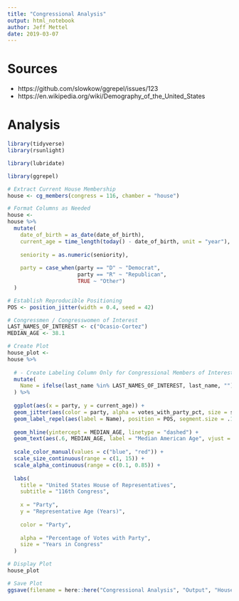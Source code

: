 ```yaml
---
title: "Congressional Analysis"
output: html_notebook
author: Jeff Mettel
date: 2019-03-07
---
```


# Sources
* https://github.com/slowkow/ggrepel/issues/123
* https://en.wikipedia.org/wiki/Demography_of_the_United_States

# Analysis
```r

library(tidyverse)
library(rsunlight)

library(lubridate)

library(ggrepel)

```

```r

# Extract Current House Membership
house <- cg_members(congress = 116, chamber = "house")

# Format Columns as Needed
house <- 
house %>% 
  mutate(
    date_of_birth = as_date(date_of_birth),
    current_age = time_length(today() - date_of_birth, unit = "year"), 
    
    seniority = as.numeric(seniority),
    
    party = case_when(party == "D" ~ "Democrat",
                      party == "R" ~ "Republican",
                      TRUE ~ "Other")
  )

```

```r

# Establish Reproducible Positioning 
POS <- position_jitter(width = 0.4, seed = 42)

# Congressmen / Congresswomen of Interest
LAST_NAMES_OF_INTEREST <- c("Ocasio-Cortez")
MEDIAN_AGE <- 38.1

# Create Plot
house_plot <- 
house %>% 
  
  # - Create Labeling Column Only for Congressional Members of Interest
  mutate(
    Name = ifelse(last_name %in% LAST_NAMES_OF_INTEREST, last_name, "")
  ) %>% 
  
  ggplot(aes(x = party, y = current_age)) + 
  geom_jitter(aes(color = party, alpha = votes_with_party_pct, size = seniority), position = POS) +
  geom_label_repel(aes(label = Name), position = POS, segment.size = .1) +
  
  geom_hline(yintercept = MEDIAN_AGE, linetype = "dashed") +
  geom_text(aes(.6, MEDIAN_AGE, label = "Median American Age", vjust = -1)) +
  
  scale_color_manual(values = c("blue", "red")) +
  scale_size_continuous(range = c(1, 15)) +
  scale_alpha_continuous(range = c(0.1, 0.85)) +
  
  labs(
    title = "United States House of Representatives",
    subtitle = "116th Congress",
    
    x = "Party",
    y = "Representative Age (Years)",
    
    color = "Party",
    
    alpha = "Percentage of Votes with Party",
    size = "Years in Congress"
  )

# Display Plot
house_plot

# Save Plot
ggsave(filename = here::here("Congressional Analysis", "Output", "House_of_Representatives.jpg"))

```

